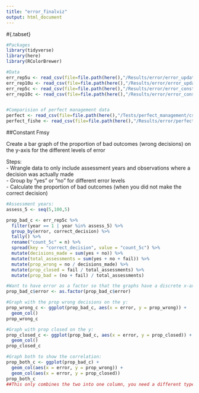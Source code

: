 ```yaml
---
title: "error_finalviz"
output: html_document
---
```


#{.tabset}
```r

#Packages
library(tidyverse)
library(here)
library(RColorBrewer)

#Data
err_rep5u <- read_csv(file=file.path(here(),"/Results/error/error_updating_rep5_hcr30.csv"))
err_rep10u <- read_csv(file=file.path(here(),"/Results/error/error_updating_rep10_hcr30.csv"))
err_rep5c <- read_csv(file=file.path(here(),"/Results/error/error_constant_rep5_hcr30.csv"))
err_rep10c <- read_csv(file=file.path(here(),"/Results/error/error_constant_rep10_hcr30.csv"))


#Comparision of perfect management data
perfect <- read_csv(file=file.path(here(),"/Tests/perfect_management/csv_results/perfect_r0.1.csv"))
perfect_fishe <- read_csv(file=file.path(here(),"/Results/error/perfect_updating_rep5_hcr30.csv"))

```


##Constant Fmsy

Create a bar graph of the proportion of bad outcomes (wrong decisions) on the y-axis for the different levels of error  

Steps:  
  - Wrangle data to only include assessment years and observations where a decision was actually made  
  - Group by "yes" or "no" for different error levels  
  - Calculate the proportion of bad outcomes (when you did not make the correct decision)  
```r
#Assessment years:
assess_5 <- seq(5,100,5)

prop_bad_c <- err_rep5c %>%
  filter(year == 1 | year %in% assess_5) %>% 
  group_by(error, correct_decision) %>% 
  tally() %>% 
  rename("count_5c" = n) %>% 
  spread(key = "correct_decision", value = "count_5c") %>% 
  mutate(decisions_made = sum(yes + no)) %>% 
  mutate(total_assessments = sum(yes + no + fail)) %>% 
  mutate(prop_wrong = no / decisions_made) %>% 
  mutate(prop_closed = fail / total_assessments) %>% 
  mutate(prop_bad = (no + fail) / total_assessments)
```

```r
#Want to have error as a factor so that the graphs have a discrete x-axis:
prop_bad_c$error <- as.factor(prop_bad_c$error)

#Graph with the prop wrong decisions on the y:
prop_wrong_c <- ggplot(prop_bad_c, aes(x = error, y = prop_wrong)) + 
  geom_col()
prop_wrong_c

#Graph with prop closed on the y:
prop_closed_c <- ggplot(prop_bad_c, aes(x = error, y = prop_closed)) +
  geom_col()
prop_closed_c

#Graph both to show the correlation:
prop_both_c <- ggplot(prop_bad_c) + 
  geom_col(aes(x = error, y = prop_wrong)) + 
  geom_col(aes(x = error, y = prop_closed))
prop_both_c
##This only combines the two into one column, you need a different type of data frame to graph side by side. You would need a column called frequency that had the proportion and then a column called outcome which said if the proportion was wrong or closed. Use x=error, y=frequency, fill=outcome, position="dodge"
```

